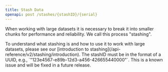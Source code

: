 ```yaml
---
title: Stash Data
openapi: post /stashes/{stashID}/{serial}
---
```


When working with large datasets it is necessary to break it into smaller chunks for performance and reliability. We call this process "stashing".

<Tip>
  To understand what stashing is and how to use it to work with large datasets, please see our [introduction to stashing](/api-reference/v2/stashing/introduction).
</Tip>

<Warning>
  The stashID must be in the format of a UUID, e.g., `"123e4567-e89b-12d3-a456-426655440000"`. This is a known issue and will be fixed in a future release.
</Warning>